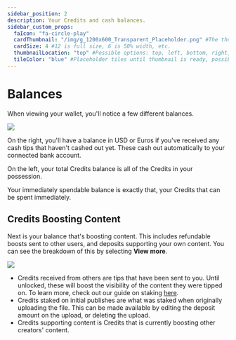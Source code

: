 ---
sidebar_position: 2
description: Your Credits and cash balances.
sidebar_custom_props:
  faIcon: "fa-circle-play"
  cardThumbnail: "/img/g_1200x600_Transparent_Placeholder.png" #The thumbnail on the category card.
  cardSize: 4 #12 is full size, 6 is 50% width, etc.
  thumbnailLocation: "top" #Possible options: top, left, bottom, right, none
  tileColor: "blue" #Placeholder tiles until thumbnail is ready, possible options: blue, cream, darkpurple, lightpurple, mauve, orange, pink, none
---

# Balances

When viewing your wallet, you'll notice a few different balances.

![](/img/en/category-wallet2.png)

On the right, you'll have a balance in USD or Euros if you've received any cash tips that haven't cashed out yet. These cash out automatically to your connected bank account.

On the left, your total Credits balance is all of the Credits in your possession.

Your immediately spendable balance is exactly that, your Credits that can be spent immediately.

## Credits Boosting Content

Next is your balance that's boosting content. This includes refundable boosts sent to other users, and deposits supporting your own content. You can see the breakdown of this by selecting **View more**.

![](/img/en/category-wallet3.png)

- Credits received from others are tips that have been sent to you. Until unlocked, these will boost the visibility of the content they were tipped on. To learn more, check out our guide on staking [here](https://help.odysee.tv/category/staking).
- Credits staked on initial publishes are what was staked when originally uploading the file. This can be made available by editing the deposit amount on the upload, or deleting the upload.
- Credits supporting content is Credits that is currently boosting other creators' content.
